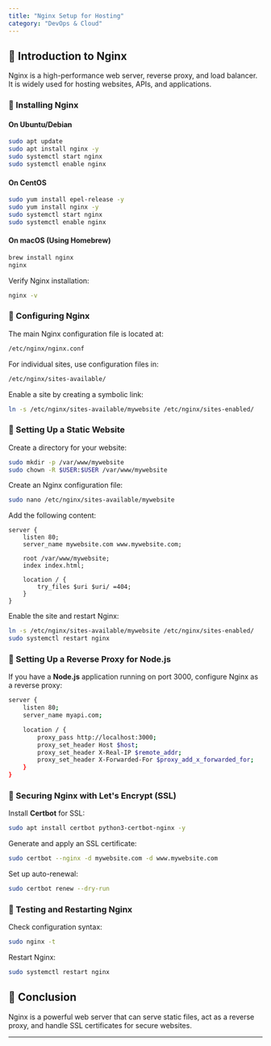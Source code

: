 ```yaml
---
title: "Nginx Setup for Hosting"
category: "DevOps & Cloud"
---
```


## 📌 Introduction to Nginx

Nginx is a high-performance web server, reverse proxy, and load balancer. It is widely used for hosting websites, APIs, and applications.

### 🔹 Installing Nginx

#### **On Ubuntu/Debian**
```bash
sudo apt update
sudo apt install nginx -y
sudo systemctl start nginx
sudo systemctl enable nginx
```

#### **On CentOS**
```bash
sudo yum install epel-release -y
sudo yum install nginx -y
sudo systemctl start nginx
sudo systemctl enable nginx
```

#### **On macOS (Using Homebrew)**
```bash
brew install nginx
nginx
```

Verify Nginx installation:

```bash
nginx -v
```

### 🔹 Configuring Nginx

The main Nginx configuration file is located at:

```bash
/etc/nginx/nginx.conf
```

For individual sites, use configuration files in:

```bash
/etc/nginx/sites-available/
```

Enable a site by creating a symbolic link:

```bash
ln -s /etc/nginx/sites-available/mywebsite /etc/nginx/sites-enabled/
```

### 🔹 Setting Up a Static Website

Create a directory for your website:

```bash
sudo mkdir -p /var/www/mywebsite
sudo chown -R $USER:$USER /var/www/mywebsite
```

Create an Nginx configuration file:

```bash
sudo nano /etc/nginx/sites-available/mywebsite
```

Add the following content:

```nginx
server {
    listen 80;
    server_name mywebsite.com www.mywebsite.com;

    root /var/www/mywebsite;
    index index.html;

    location / {
        try_files $uri $uri/ =404;
    }
}
```

Enable the site and restart Nginx:

```bash
ln -s /etc/nginx/sites-available/mywebsite /etc/nginx/sites-enabled/
sudo systemctl restart nginx
```

### 🔹 Setting Up a Reverse Proxy for Node.js

If you have a **Node.js** application running on port 3000, configure Nginx as a reverse proxy:

```bash
server {
    listen 80;
    server_name myapi.com;

    location / {
        proxy_pass http://localhost:3000;
        proxy_set_header Host $host;
        proxy_set_header X-Real-IP $remote_addr;
        proxy_set_header X-Forwarded-For $proxy_add_x_forwarded_for;
    }
}
```

### 🔹 Securing Nginx with Let's Encrypt (SSL)

Install **Certbot** for SSL:

```bash
sudo apt install certbot python3-certbot-nginx -y
```

Generate and apply an SSL certificate:

```bash
sudo certbot --nginx -d mywebsite.com -d www.mywebsite.com
```

Set up auto-renewal:

```bash
sudo certbot renew --dry-run
```

### 🔹 Testing and Restarting Nginx

Check configuration syntax:

```bash
sudo nginx -t
```

Restart Nginx:

```bash
sudo systemctl restart nginx
```

## 📌 Conclusion

Nginx is a powerful web server that can serve static files, act as a reverse proxy, and handle SSL certificates for secure websites.

---

